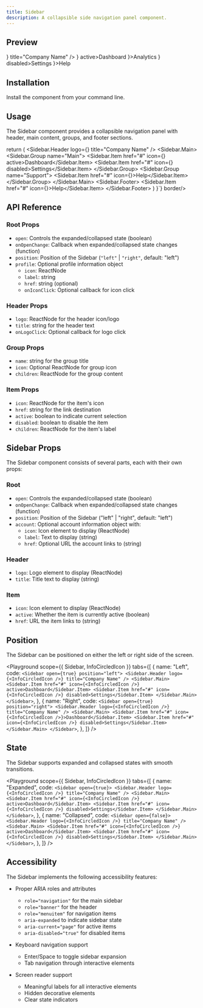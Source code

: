 ```yaml
---
title: Sidebar
description: A collapsible side navigation panel component.
---
```


## Preview

<Preview>
  <Sidebar open={true}>
    <Sidebar.Header
      logo={<InfoCircledIcon width={24} height={24} />}
      title="Company Name"
    />
    <Sidebar.Main>
      <Sidebar.Item href="#" icon={<InfoCircledIcon />} active>Dashboard</Sidebar.Item>
      <Sidebar.Item href="#" icon={<InfoCircledIcon />}>Analytics</Sidebar.Item>
      <Sidebar.Item href="#" icon={<InfoCircledIcon />} disabled>Settings</Sidebar.Item>
    </Sidebar.Main>
    <Sidebar.Footer>
      <Sidebar.Item href="#" icon={<InfoCircledIcon />}>Help</Sidebar.Item>
    </Sidebar.Footer>
  </Sidebar>
</Preview>

## Installation

Install the component from your command line.

<LiveProvider>
  <LiveEditor code={`npm install @raystack/apsara`} border language="shell" />
</LiveProvider>

## Usage

The Sidebar component provides a collapsible navigation panel with header, main content, groups, and footer sections.

<LiveProvider>
  <LiveEditor code={`import { Sidebar } from '@raystack/apsara/v1'

  return (
    <Sidebar open={true}>
      <Sidebar.Header logo={<InfoCircledIcon />} title="Company Name" />
      <Sidebar.Main>
        <Sidebar.Group name="Main">
          <Sidebar.Item href="#" icon={<InfoCircledIcon />} active>Dashboard</Sidebar.Item>
          <Sidebar.Item href="#" icon={<InfoCircledIcon />} disabled>Settings</Sidebar.Item>
        </Sidebar.Group>
        <Sidebar.Group name="Support">
          <Sidebar.Item href="#" icon={<InfoCircledIcon />}>Help</Sidebar.Item>
        </Sidebar.Group>
      </Sidebar.Main>
      <Sidebar.Footer>
        <Sidebar.Item href="#" icon={<InfoCircledIcon />}>Help</Sidebar.Item>
      </Sidebar.Footer>
    </Sidebar>
  )
}`} border/>
</LiveProvider>

## API Reference

### Root Props

- `open`: Controls the expanded/collapsed state (boolean)
- `onOpenChange`: Callback when expanded/collapsed state changes (function)
- `position`: Position of the Sidebar (`"left"` | `"right"`, default: "left")
- `profile`: Optional profile information object
  - `icon`: ReactNode
  - `label`: string
  - `href`: string (optional)
  - `onIconClick`: Optional callback for icon click

### Header Props

- `logo`: ReactNode for the header icon/logo
- `title`: string for the header text
- `onLogoClick`: Optional callback for logo click

### Group Props

- `name`: string for the group title
- `icon`: Optional ReactNode for group icon
- `children`: ReactNode for the group content

### Item Props

- `icon`: ReactNode for the item's icon
- `href`: string for the link destination
- `active`: boolean to indicate current selection
- `disabled`: boolean to disable the item
- `children`: ReactNode for the item's label

## Sidebar Props

The Sidebar component consists of several parts, each with their own props:

### Root

- `open`: Controls the expanded/collapsed state (boolean)
- `onOpenChange`: Callback when expanded/collapsed state changes (function)
- `position`: Position of the Sidebar ("left" | "right", default: "left")
- `account`: Optional account information object with:
  - `icon`: Icon element to display (ReactNode)
  - `label`: Text to display (string)
  - `href`: Optional URL the account links to (string)

### Header

- `logo`: Logo element to display (ReactNode)
- `title`: Title text to display (string)

### Item

- `icon`: Icon element to display (ReactNode)
- `active`: Whether the item is currently active (boolean)
- `href`: URL the item links to (string)

## Position

The Sidebar can be positioned on either the left or right side of the screen.

<Playground
  scope={{ Sidebar, InfoCircledIcon }}
  tabs={[
    {
      name: "Left",
      code: `
        <Sidebar open={true} position="left">
          <Sidebar.Header logo={<InfoCircledIcon />} title="Company Name" />
          <Sidebar.Main>
            <Sidebar.Item href="#" icon={<InfoCircledIcon />} active>Dashboard</Sidebar.Item>
            <Sidebar.Item href="#" icon={<InfoCircledIcon />} disabled>Settings</Sidebar.Item>
          </Sidebar.Main>
        </Sidebar>
      `,
    },
    {
      name: "Right",
      code: `
        <Sidebar open={true} position="right">
          <Sidebar.Header logo={<InfoCircledIcon />} title="Company Name" />
          <Sidebar.Main>
            <Sidebar.Item href="#" icon={<InfoCircledIcon />}>Dashboard</Sidebar.Item>
            <Sidebar.Item href="#" icon={<InfoCircledIcon />} disabled>Settings</Sidebar.Item>
          </Sidebar.Main>
        </Sidebar>
      `,
    },
  ]}
/>

## State

The Sidebar supports expanded and collapsed states with smooth transitions.

<Playground
  scope={{ Sidebar, InfoCircledIcon }}
  tabs={[
    {
      name: "Expanded",
      code: `
        <Sidebar open={true}>
          <Sidebar.Header logo={<InfoCircledIcon />} title="Company Name" />
          <Sidebar.Main>
            <Sidebar.Item href="#" icon={<InfoCircledIcon />} active>Dashboard</Sidebar.Item>
            <Sidebar.Item href="#" icon={<InfoCircledIcon />} disabled>Settings</Sidebar.Item>
          </Sidebar.Main>
        </Sidebar>
      `,
    },
    {
      name: "Collapsed",
      code: `
        <Sidebar open={false}>
          <Sidebar.Header logo={<InfoCircledIcon />} title="Company Name" />
          <Sidebar.Main>
            <Sidebar.Item href="#" icon={<InfoCircledIcon />} active>Dashboard</Sidebar.Item>
            <Sidebar.Item href="#" icon={<InfoCircledIcon />} disabled>Settings</Sidebar.Item>
          </Sidebar.Main>
        </Sidebar>
      `,
    },
  ]}
/>

## Accessibility

The Sidebar implements the following accessibility features:

- Proper ARIA roles and attributes

  - `role="navigation"` for the main sidebar
  - `role="banner"` for the header
  - `role="menuitem"` for navigation items
  - `aria-expanded` to indicate sidebar state
  - `aria-current="page"` for active items
  - `aria-disabled="true"` for disabled items

- Keyboard navigation support

  - Enter/Space to toggle sidebar expansion
  - Tab navigation through interactive elements

- Screen reader support
  - Meaningful labels for all interactive elements
  - Hidden decorative elements
  - Clear state indicators
